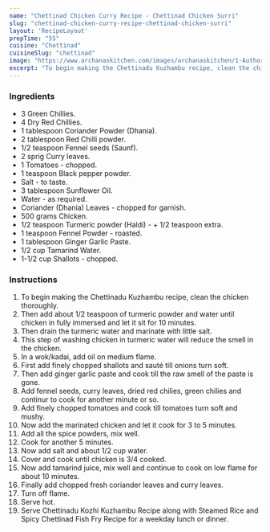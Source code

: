 ---
name: "Chettinad Chicken Curry Recipe - Chettinad Chicken Surri"
slug: "chettinad-chicken-curry-recipe-chettinad-chicken-surri"
layout: 'RecipeLayout'
prepTime: "55"
cuisine: "Chettinad"
cuisineSlug: "chettinad"
image: "https://www.archanaskitchen.com/images/archanaskitchen/1-Author/Jyothi_Rajesh/Chettinadu_Kozhi_Kuzhambu__Chettinadu_Chicken_Curry.jpg"
excerpt: "To begin making the Chettinadu Kuzhambu recipe, clean the chicken thoroughly"
---

### Ingredients

- 3 Green Chillies.
- 4 Dry Red Chillies.
- 1 tablespoon Coriander Powder (Dhania).
- 2 tablespoon Red Chilli powder.
- 1/2 teaspoon Fennel seeds (Saunf).
- 2 sprig Curry leaves.
- 1 Tomatoes - chopped.
- 1 teaspoon Black pepper powder.
- Salt - to taste.
- 3 tablespoon Sunflower Oil.
- Water - as required.
- Coriander (Dhania) Leaves - chopped for garnish.
- 500 grams Chicken.
- 1/2 teaspoon Turmeric powder (Haldi) - + 1/2 teaspoon extra.
- 1 teaspoon Fennel Powder - roasted.
- 1 tablespoon Ginger Garlic Paste.
- 1/2 cup Tamarind Water.
- 1-1/2 cup Shallots - chopped.

### Instructions

1. To begin making the Chettinadu Kuzhambu recipe, clean the chicken thoroughly.
1. Then add about 1/2 teaspoon of turmeric powder and water until chicken in fully immersed and let it sit for 10 minutes.
1. Then drain the turmeric water and marinate with little salt.
1. This step of washing chicken in turmeric water will reduce the smell in the chicken.
1. In a wok/kadai, add oil on medium flame.
1. First add finely chopped shallots and sauté till onions turn soft.
1. Then add ginger garlic paste and cook till the raw smell of the paste is gone.
1. Add fennel seeds, curry leaves, dried red chilies, green chilies and continur to cook for another minute or so.
1. Add finely chopped tomatoes and cook till tomatoes turn soft and mushy.
1. Now add the marinated chicken and let it cook for 3 to 5 minutes.
1. Add all the spice powders, mix well.
1. Cook for another 5 minutes.
1. Now add salt and about 1/2 cup water.
1. Cover and cook until chicken is 3/4 cooked.
1. Now add tamarind juice, mix well and continue to cook on low flame for about 10 minutes.
1. Finally add chopped fresh coriander leaves and curry leaves.
1. Turn off flame.
1. Serve hot.
1. Serve Chettinadu Kozhi Kuzhambu Recipe  along with Steamed Rice  and Spicy Chettinad Fish Fry Recipe for a weekday lunch or dinner.
